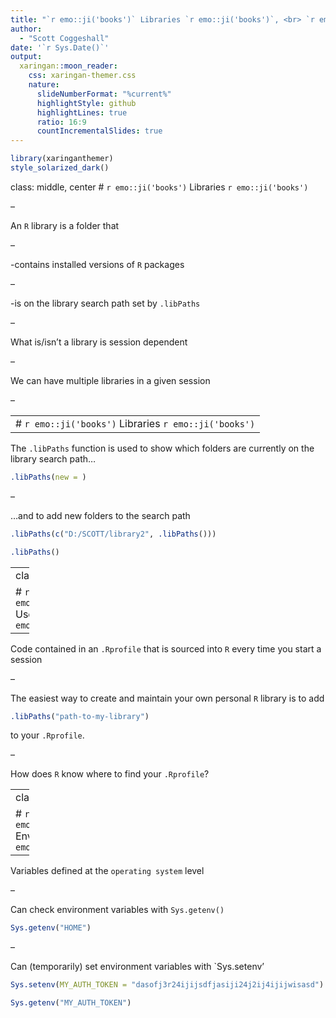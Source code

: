 ```yaml
---
title: "`r emo::ji('books')` Libraries `r emo::ji('books')`, <br> `r emo::ji('woman_technologist')` User Profiles `r emo::ji('man_technologist')`, <br> and <br> `r emo::ji('globe_showing_Americas')` Environment Variables `r emo::ji('globe_showing_Americas')` <br> in <img src='r-programming-language.png' style='width: 5%'>"
author: 
  - "Scott Coggeshall"
date: '`r Sys.Date()`'
output:
  xaringan::moon_reader:
    css: xaringan-themer.css
    nature:
      slideNumberFormat: "%current%"
      highlightStyle: github
      highlightLines: true
      ratio: 16:9
      countIncrementalSlides: true
---
```

```r
library(xaringanthemer)
style_solarized_dark()
```
class: middle, center
#  `r emo::ji('books')` Libraries `r emo::ji('books')`

--

An `R` library is a folder that

--

 -contains installed versions of `R` packages
 
--
 
 -is on the library search path set by `.libPaths`

--

What is/isn't a library is session dependent

--

We can have multiple libraries in a given session

--

---
#  `r emo::ji('books')` Libraries `r emo::ji('books')`
--

The `.libPaths` function is used to show which folders are currently on the library search path...
```r

.libPaths(new = )

```

--

...and to add new folders to the search path

```r

.libPaths(c("D:/SCOTT/library2", .libPaths()))

.libPaths()

```

---
class: center, middle

# `r emo::ji('woman_technologist')` User Profiles `r emo::ji('man_technologist')`



--

Code contained in an `.Rprofile` that is sourced into `R` every time you start a session 

--

The easiest way to create and maintain your own personal `R` library is to add 

```r
.libPaths("path-to-my-library")
```

to your `.Rprofile`. 

--

How does `R` know where to find your `.Rprofile`?


---
class: middle, center

# `r emo::ji('globe_showing_Americas')` Environment Variables `r emo::ji('globe_showing_Americas')`

--

Variables defined at the `operating system` level 

--

Can check environment variables with `Sys.getenv()`

```r

Sys.getenv("HOME")

```

--

Can (temporarily) set environment variables with `Sys.setenv'

```r

Sys.setenv(MY_AUTH_TOKEN = "dasofj3r24ijijsdfjasiji24j2ij4ijijwisasd")

Sys.getenv("MY_AUTH_TOKEN")
```


